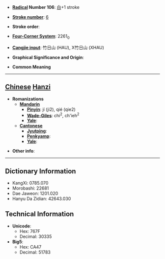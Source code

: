 * '''[[Wiktionary:Chinese radical index| Radical]] Number 106''': [[Wiktionary:Chinese radical index 白|白]]+1 stroke

* '''[[Wiktionary:Chinese total strokes index|Stroke number]]''': [[Wiktionary:Chinese total strokes index 6|6]]

* '''Stroke order''': 

* '''[[Wiktionary:Chinese four corner index|Four-Corner System]]''': 2261<sub>0</sub>

* '''[[Wiktionary:Chinese Cangjie index|Cangjie input]]''': 竹日山 (HAU), X竹日山 (XHAU)

* '''Graphical Significance and Origin''': 

* '''Common Meaning'''

----

== [[Chinese]] [[Hanzi]] ==

* '''Romanizations'''
** '''[[Mandarin]]'''
*** '''[[Pinyin]]''': jí (ji2), qié (qie2)
*** '''[[Wade-Giles]]''': chi<sup>2</sup>, ch'ieh<sup>2</sup>
*** '''[[Yale]]''': 
** '''[[Cantonese]]'''
*** '''[[Jyutping]]''':
*** '''[[Penkyamp]]''': 
*** '''[[Yale]]''': 

* '''Other info''': 

----

== Dictionary Information ==

* KangXi: 0785.070
* Morobashi: 22681
* Dae Jaweon: 1201.020
* Hanyu Da Zidian: 42643.030

== Technical Information ==

* '''Unicode''':
** Hex: 767F
** Decimal: 30335
* '''Big5''':
** Hex: CA47
** Decimal: 51783